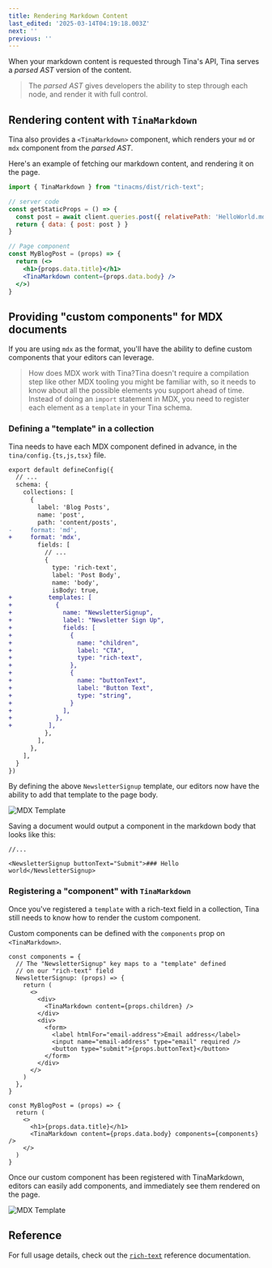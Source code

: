 ```yaml
---
title: Rendering Markdown Content
last_edited: '2025-03-14T04:19:18.003Z'
next: ''
previous: ''
---
```


When your markdown content is requested through Tina's API, Tina serves a *parsed AST* version of the content.

> The *parsed AST* gives developers the ability to step through each node, and render it with full control.

## Rendering content with `TinaMarkdown`

Tina also provides a `<TinaMarkdown>` component, which renders your `md` or `mdx` component from the *parsed AST*.

Here's an example of fetching our markdown content, and rendering it on the page.

```jsx
import { TinaMarkdown } from "tinacms/dist/rich-text";

// server code
const getStaticProps = () => {
  const post = await client.queries.post({ relativePath: 'HelloWorld.md' })
  return { data: { post: post } }
}

// Page component
const MyBlogPost = (props) => {
  return (<>
    <h1>{props.data.title}</h1>
    <TinaMarkdown content={props.data.body} />
  </>)
}
```

## Providing "custom components" for MDX documents

If you are using `mdx` as the format, you'll have the ability to define custom components that your editors can leverage.

<WebmEmbed embedSrc="/img/blog/mdx-powered-docs/Docs_Starter_Example.webm" />

> How does MDX work with Tina?Tina doesn't require a compilation step like other MDX tooling you
> might be familiar with, so it needs to know about all the possible elements
> you support ahead of time. Instead of doing an `import` statement in MDX,
> you need to register each element as a `template` in your Tina schema.

### Defining a "template" in a collection

Tina needs to have each MDX component defined in advance, in the `tina/config.{ts,js,tsx}` file.

```diff
export default defineConfig({
  // ...
  schema: {
    collections: [
      {
        label: 'Blog Posts',
        name: 'post',
        path: 'content/posts',
-     format: 'md',
+     format: 'mdx',
        fields: [
          // ...
          {
            type: 'rich-text',
            label: 'Post Body',
            name: 'body',
            isBody: true,
+          templates: [
+            {
+              name: "NewsletterSignup",
+              label: "Newsletter Sign Up",
+              fields: [
+                {
+                  name: "children",
+                  label: "CTA",
+                  type: "rich-text",
+                },
+                {
+                  name: "buttonText",
+                  label: "Button Text",
+                  type: "string",
+                }
+              ],
+            },
+          ],
          },
        ],
      },
    ],
  }
})
```

By defining the above `NewsletterSignup` template, our editors now have the ability to add that template to the page body.

![MDX Template](/img/docs/editing-md/md-embed.png)

Saving a document would output a component in the markdown body that looks like this:

```tsx
//...

<NewsletterSignup buttonText="Submit">### Hello world</NewsletterSignup>
```

### Registering a "component" with `TinaMarkdown`

Once you've registered a `template` with a rich-text field in a collection, Tina still needs to know how to render the custom component.

Custom components can be defined with the `components` prop on `<TinaMarkdown>`.

```tsx
const components = {
  // The "NewsletterSignup" key maps to a "template" defined
  // on our "rich-text" field
  NewsletterSignup: (props) => {
    return (
      <>
        <div>
          <TinaMarkdown content={props.children} />
        </div>
        <div>
          <form>
            <label htmlFor="email-address">Email address</label>
            <input name="email-address" type="email" required />
            <button type="submit">{props.buttonText}</button>
          </form>
        </div>
      </>
    )
  },
}

const MyBlogPost = (props) => {
  return (
    <>
      <h1>{props.data.title}</h1>
      <TinaMarkdown content={props.data.body} components={components} />
    </>
  )
}
```

Once our custom component has been registered with TinaMarkdown, editors can easily add components, and immediately see them rendered on the page.

![MDX Template](/img/docs/editing-md/embed-in-md.png)

## Reference

For full usage details, check out the [`rich-text`](/docs/reference/types/rich-text) reference documentation.
